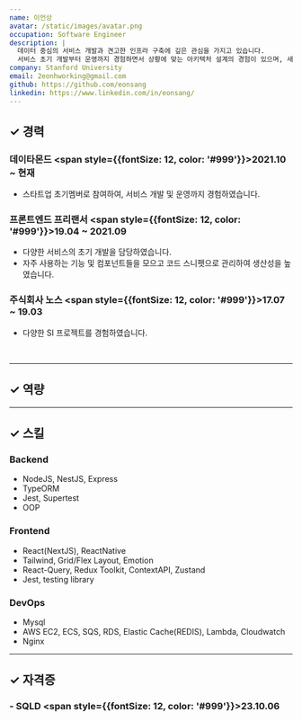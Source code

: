 ```yaml
---
name: 이언상
avatar: /static/images/avatar.png
occupation: Software Engineer
description: |
  데이터 중심의 서비스 개발과 견고한 인프라 구축에 깊은 관심을 가지고 있습니다.
  서비스 초기 개발부터 운영까지 경험하면서 상황에 맞는 아키텍처 설계의 경험이 있으며, 새로운 문제에 최선의 선택을 하기 위해 노력합니다.
company: Stanford University
email: 2eonhworking@gmail.com
github: https://github.com/eonsang
linkedin: https://www.linkedin.com/in/eonsang/
---
```


## ✓ 경력

### 데이타몬드 <span style={{fontSize: 12, color: '#999'}}>2021.10 ~ 현재</span>

- 스타트업 초기멤버로 참여하여, 서비스 개발 및 운영까지 경험하였습니다.

### 프론트엔드 프리랜서 <span style={{fontSize: 12, color: '#999'}}>19.04 ~ 2021.09</span>

- 다양한 서비스의 초기 개발을 담당하였습니다.
- 자주 사용하는 기능 및 컴포넌트들을 모으고 코드 스니펫으로 관리하여 생산성을 높였습니다.

### 주식회사 노스 <span style={{fontSize: 12, color: '#999'}}>17.07 ~ 19.03</span>

- 다양한 SI 프로젝트를 경험하였습니다.

<br />

---

## ✓ 역량

---

## ✓ 스킬

<div className={'flex gap-4 md:gap-4 md:flex-row flex-col'}>
  <div className={'flex-1'}>
    <h3 className={'mt-0'}>Backend</h3>
    <ul>
      <li>NodeJS, NestJS, Express</li>
      <li>TypeORM</li>
      <li>Jest, Supertest</li>
      <li>OOP</li>
    </ul>
  </div>
  <div className={'flex-1'}>
    <h3 className={'mt-0'}>Frontend</h3>
    <ul>
      <li>React(NextJS), ReactNative</li>
      <li>Tailwind, Grid/Flex Layout, Emotion</li>
      <li>React-Query, Redux Toolkit, ContextAPI, Zustand</li>
      <li>Jest, testing library</li>
    </ul>
  </div>

  <div className={'flex-1'}>
    <h3 className={'mt-0'}>DevOps</h3>
    <ul>
      <li>Mysql</li>
      <li>AWS EC2, ECS, SQS, RDS, Elastic Cache(REDIS), Lambda, Cloudwatch</li>
      <li>Nginx</li>
    </ul>
  </div>
</div>

---

## ✓ 자격증

### - SQLD <span style={{fontSize: 12, color: '#999'}}>23.10.06</span>

